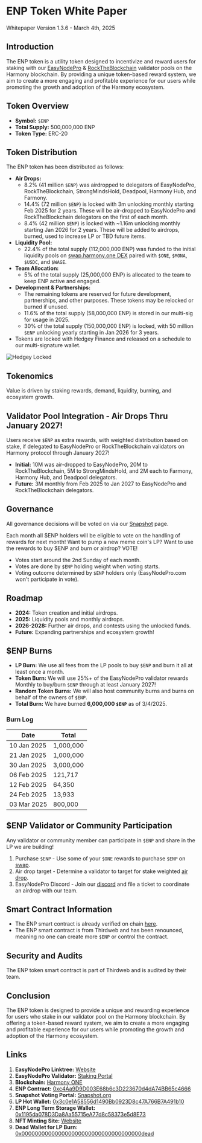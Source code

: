 

# ENP Token White Paper

Whitepaper Version 1.3.6 - March 4th, 2025

## Introduction

The ENP token is a utility token designed to incentivize and reward users for staking with our [EasyNodePro](https://staking.harmony.one/validators/mainnet/one18julyys26h67r4vq3zexzpfmvt9vpn0g75phmu) & [RockTheBlockchain](https://staking.harmony.one/validators/mainnet/one1p2rmvndevvw682qynqu08hyvx24hh4runsw6pz) validator pools on the Harmony blockchain. By providing a unique token-based reward system, we aim to create a more engaging and profitable experience for our users while promoting the growth and adoption of the Harmony ecosystem.

## Token Overview

- **Symbol:** `$ENP`
- **Total Supply:** 500,000,000 ENP
- **Token Type:** ERC-20

## Token Distribution

The ENP token has been distributed as follows:

- **Air Drops:**
  - 8.2% (41 million `$ENP`) was airdropped to delegators of EasyNodePro, RockTheBlockchain, StrongMindsHold, Deadpool, Harmony Hub, and Farmony.
  - 14.4% (72 million `$ENP`) is locked with 3m unlocking monthly starting Feb 2025 for 2 years. These will be air-dropped to EasyNodePro and RockTheBlockchain delegators on the first of each month.
  - 8.4% (42 million `$ENP`) is locked with ~1.16m unlocking monthly starting Jan 2026 for 2 years. These will be added to airdrops, burned, used to increase LP or TBD future items.
- **Liquidity Pool:** 
  - 22.4% of the total supply (112,000,000 ENP) was funded to the initial liquidity pools on [swap.harmony.one DEX](swap.harmony.one) paired with `$ONE`, `$MONA`, `$USDC`, and `$WAGE`.
- **Team Allocation:** 
  - 5% of the total supply (25,000,000 ENP) is allocated to the team to keep ENP active and engaged.
- **Development & Partnerships:** 
  - The remaining tokens are reserved for future development, partnerships, and other purposes. These tokens may be relocked or burned if unused.
  - 11.6% of the total supply (58,000,000 ENP) is stored in our multi-sig for usage in 2025.
  - 30% of the total supply (150,000,000 ENP) is locked, with 50 million `$ENP` unlocking yearly starting in Jan 2026 for 3 years.
- Tokens are locked with Hedgey Finance and released on a schedule to our multi-signature wallet.

![Hedgey Locked](/hedgy-locked.png)

## Tokenomics

Value is driven by staking rewards, demand, liquidity, burning, and ecosystem growth.

## Validator Pool Integration - Air Drops Thru January 2027!

Users receive `$ENP` as extra rewards, with weighted distribution based on stake, if delegated to EasyNodePro or RockTheBlockchain validators on Harmony protocol through January 2027!

- **Initial:** 10M was air-dropped to EasyNodePro, 20M to RockTheBlockchain, 5M to StrongMindsHold, and 2M each to Farmony, Harmony Hub, and Deadpool delegators.
- **Future:** 3M monthly from Feb 2025 to Jan 2027 to EasyNodePro and RockTheBlockchain delegators.

## Governance
All governance decisions will be voted on via our [Snapshot](https://v1.snapshot.box/#/easynodepro.eth) page.  

Each month all $ENP holders will be eligible to vote on the handling of rewards for next month! Want to pump a new meme coin's LP? Want to use the rewards to buy $ENP and burn or airdrop? VOTE!  
- Votes start around the 2nd Sunday of each month.
- Votes are done by `$ENP` holding weight when voting starts.
- Voting outcome determined by `$ENP` holders only (EasyNodePro.com won't participate in vote).

## Roadmap
- **2024:** Token creation and initial airdrops.
- **2025:** Liquidity pools and monthly airdrops.
- **2026-2028:** Further air drops, and contests using the unlocked funds.
- **Future:** Expanding partnerships and ecosystem growth!

## $ENP Burns
- **LP Burn:** We use all fees from the LP pools to buy `$ENP` and burn it all at least once a month.
- **Token Burn:** We will use 25%+ of the EasyNodePro validator rewards Monthly to buy/burn `$ENP` through at least January 2027!
- **Random Token Burns:** We will also host community burns and burns on behalf of the owners of `$ENP`.
- **Total Burn:** We have burned **6,000,000 `$ENP`** as of 3/4/2025.

### Burn Log 

| Date        | Total     |
|-------------|-----------|
| 10 Jan 2025 | 1,000,000 |
| 21 Jan 2025 | 1,000,000 |
| 30 Jan 2025 | 3,000,000 |
| 06 Feb 2025 |   121,717 |
| 12 Feb 2025 |    64,350 |
| 24 Feb 2025 |    13,933 |
| 03 Mar 2025 |   800,000 |

## $ENP Validator or Community Participation
Any validator or community member can participate in `$ENP` and share in the LP we are building!  

 1. Purchase `$ENP` - Use some of your `$ONE` rewards to purchase `$ENP`
    on [swap](https://swap.harmony.one).
 2. Air drop target - Determine a validator to target for stake weighted [air drop](https://easynodepro.com/airdrop).
 3. EasyNodePro Discord - Join our [discord](https://mee6.xyz/i/TvaDiyZ9hc) and file a ticket to coordinate an airdrop with our team.

## Smart Contract Information

- The ENP smart contract is already verified on chain [here](https://explorer.harmony.one/address/0xc4Aa9D9D003E68b6c3D223670d4dA74BB65c4666?tab=contract&shard=0).
- The ENP smart contract is from Thirdweb and has been renounced, meaning no one can create more `$ENP` or control the contract.

## Security and Audits

The ENP token smart contract is part of Thirdweb and is audited by their team.

## Conclusion

The ENP token is designed to provide a unique and rewarding experience for users who stake in our validator pool on the Harmony blockchain. By offering a token-based reward system, we aim to create a more engaging and profitable experience for our users while promoting the growth and adoption of the Harmony ecosystem.

## Links
 1. **EasyNodePro Linktree:** [Website](https://easynodepro.com/links)
 2. **EasyNodePro Validator:** [Staking Portal](https://staking.harmony.one/validators/mainnet/one18julyys26h67r4vq3zexzpfmvt9vpn0g75phmu)
 3. **Blockchain:** [Harmony ONE](https://harmony.one)
 4. **ENP Contract:** [0xc4Aa9D9D003E68b6c3D223670d4dA74BB65c4666](https://explorer.harmony.one/address/0xc4Aa9D9D003E68b6c3D223670d4dA74BB65c4666)
 5. **Snapshot Voting Portal:** [Snapshot.org](https://v1.snapshot.box/#/easynodepro.eth)
 6. **LP Hot Wallet:** [0x3c0e1A58556d1490Bb0923D8c47A766B7A491b10](https://multisig.harmony.one/home?safe=hmy:0x3c0e1A58556d1490Bb0923D8c47A766B7A491b10)
 7. **ENP Long Term Storage Wallet:** [0x1195da078D3Da8Aa55715eA77d8c58373e5d8E73](https://multisig.harmonoy.one/home?save=hmy:0x1195da078D3Da8Aa55715eA77d8c58373e5d8E73)
 8. **NFT Minting Site:** [Website](https://easynodepro.com/mint)
 9. **Dead Wallet for LP Burn:** [0x000000000000000000000000000000000000dead](https://explorer.harmony.one/address/0x000000000000000000000000000000000000dead)
